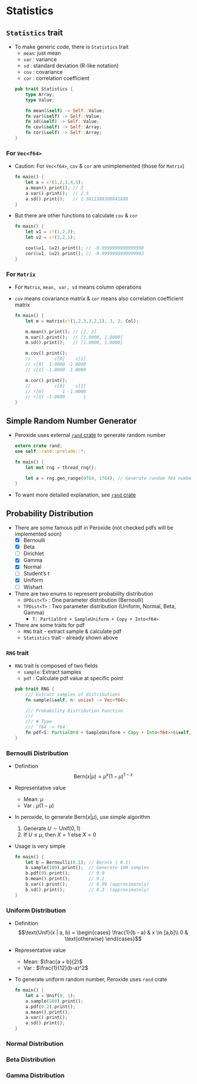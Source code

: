 # Statistics {#statistics}

## `Statistics` trait

* To make generic code, there is `Statistics` trait
    * `mean`: just mean
    * `var` : variance
    * `sd` : standard deviation (R-like notation)
    * `cov` : covariance
    * `cor` : correlation coefficient
    ```rust
    pub trait Statistics {
        type Array;
        type Value;

        fn mean(&self) -> Self::Value;
        fn var(&self) -> Self::Value;
        fn sd(&self) -> Self::Value;
        fn cov(&self) -> Self::Array;
        fn cor(&self) -> Self::Array;
    }
    ```

### For `Vec<f64>`

* Caution: For `Vec<f64>`, `cov` & `cor` are unimplemented (those for `Matrix`)

    ```rust
    fn main() {
        let a = c!(1,2,3,4,5);
        a.mean().print(); // 3
        a.var().print();  // 2.5
        a.sd().print();   // 1.5811388300841898
    }
    ```

* But there are other functions to calculate `cov` & `cor`

    ```rust
    fn main() {
        let v1 = c!(1,2,3);
        let v2 = c!(3,2,1);

        cov(&v1, &v2).print(); // -0.9999999999999998
        cor(&v1, &v2).print(); // -0.9999999999999993
    }
    ```

### For `Matrix`

* For `Matrix`, `mean, var, sd` means column operations
* `cov` means covariance matrix & `cor` means also correlation coefficient matrix

    ```rust
    fn main() {
        let m = matrix(c!(1,2,3,3,2,1), 3, 2, Col);
        
        m.mean().print(); // [2, 2]
        m.var().print();  // [1.0000, 1.0000]
        m.sd().print();   // [1.0000, 1.0000]

        m.cov().print();
        //         c[0]    c[1]
        // r[0]  1.0000 -1.0000
        // r[1] -1.0000  1.0000
        
        m.cor().print();
        //         c[0]    c[1]
        // r[0]       1 -1.0000
        // r[1] -1.0000       1
    }
    ```

## Simple Random Number Generator

* Peroxide uses external [`rand` crate](https://crates.io/crates/rand) to generate random number

    ```rust
    extern crate rand;
    use self::rand::prelude::*;
    
    fn main() {
        let mut rng = thread_rng();

        let a = rng.gen_range(0f64, 1f64); // Generate random f64 number ranges from 0 to 1
    }
    ```

* To want more detailed explanation, see [`rand` crate](https://crates.io/crates/rand)

## Probability Distribution

* There are some famous pdf in Peroxide (not checked pdfs will be implemented soon)
    * [x] Bernoulli
    * [x] Beta
    * [ ] Dirichlet
    * [x] Gamma
    * [x] Normal
    * [ ] Student's t
    * [x] Uniform
    * [ ] Wishart
* There are two enums to represent probability distribution
    * `OPDist<T>` : One parameter distribution (Bernoulli)
    * `TPDist<T>` : Two parameter distribution (Uniform, Normal, Beta, Gamma)
        * `T: PartialOrd + SampleUniform + Copy + Into<f64>` 
* There are some traits for pdf
    * `RNG` trait - extract sample & calculate pdf
    * `Statistics` trait - already shown above

### `RNG` trait

* `RNG` trait is composed of two fields
    * `sample`: Extract samples
    * `pdf` : Calculate pdf value at specific point
    ```rust
    pub trait RNG {
        /// Extract samples of distributions
        fn sample(&self, n: usize) -> Vec<f64>;

        /// Probability Distribution Function
        ///
        /// # Type
        /// `f64 -> f64`
        fn pdf<S: PartialOrd + SampleUniform + Copy + Into<f64>>(&self, x: S) -> f64;
    }
    ```

### Bernoulli Distribution

* Definition
    $$\text{Bern}(x | \mu) = \mu^x (1-\mu)^{1-x}$$
* Representative value
    * Mean: $\mu$
    * Var : $\mu(1 - \mu)$
* In peroxide, to generate $\text{Bern}(x | \mu)$, use simple algorithm
    1. Generate $U \sim \text{Unif}(0, 1)$
    2. If $U \leq \mu$, then $X = 1$ else $X = 0$
* Usage is very simple

    ```rust
    fn main() {
        let b = Bernoulli(0.1); // Bern(x | 0.1)
        b.sample(100).print();  // Generate 100 samples
        b.pdf(0).print();       // 0.9
        b.mean().print();       // 0.1
        b.var().print();        // 0.09 (approximately)
        b.sd().print();         // 0.3  (approximately)
    }
    ```

### Uniform Distribution

* Definition
    $$\text{Unif}(x | a, b) = \begin{cases}
     \frac{1}{b - a} & x \in [a,b]\\
     0 & \text{otherwise}
    \end{cases}$$
* Representative value
    * Mean: $\frac{a + b}{2}$
    * Var : $\frac{1}{12}(b-a)^2$
* To generate uniform random number, Peroxide uses `rand` crate

    ```rust
    fn main() {
        let a = Unif(0, 1);
        a.sample(100).print();
        a.pdf(0.2).print();
        a.mean().print();
        a.var().print();
        a.sd().print();
    }
    ```

### Normal Distribution

### Beta Distribution

### Gamma Distribution